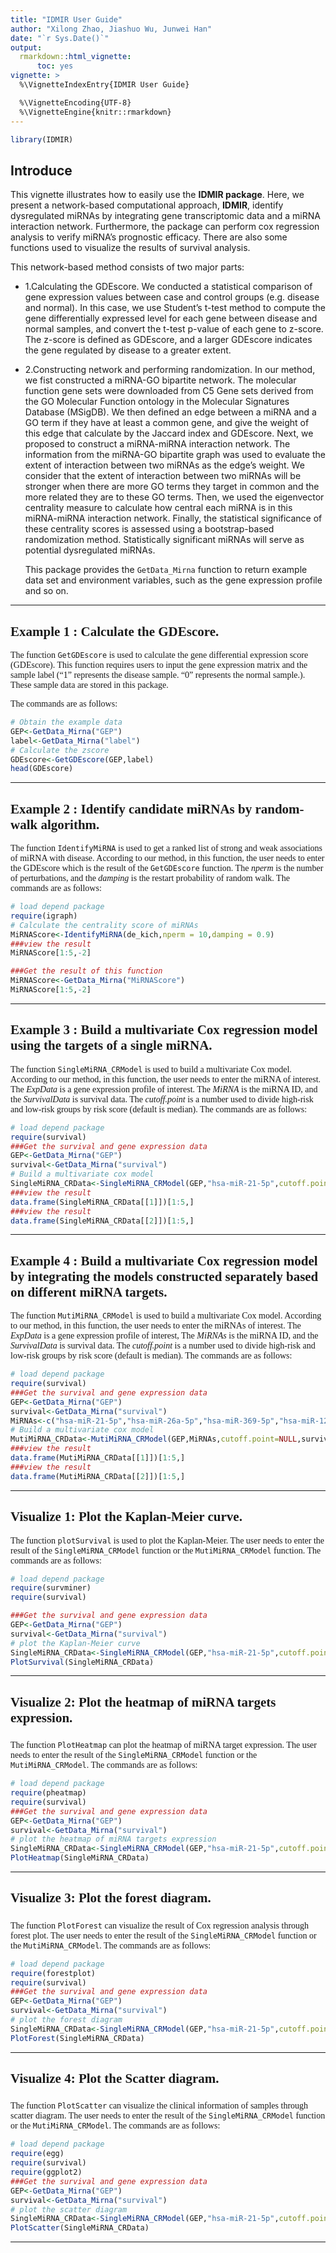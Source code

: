 ---
title: "IDMIR User Guide"
author: "Xilong Zhao, Jiashuo Wu, Junwei Han"
date: "`r Sys.Date()`"
output:
  rmarkdown::html_vignette:
      toc: yes
vignette: >
  %\VignetteIndexEntry{IDMIR User Guide} 

  %\VignetteEncoding{UTF-8} 
  %\VignetteEngine{knitr::rmarkdown}
---

```{r, include = FALSE}
library(IDMIR)
```

## Introduce

This vignette illustrates how to easily use the **IDMIR package**. Here, we present a network-based computational approach, **IDMIR**, identify dysregulated miRNAs by integrating gene transcriptomic data and a miRNA interaction network. Furthermore, the package can perform cox regression analysis to verify miRNA's prognostic efficacy. There are also some functions used to visualize the results of survival analysis.

This network-based method consists of two major parts:

-   1.Calculating the GDEscore. We conducted a statistical comparison of gene expression values between case and control groups (e.g. disease and normal). In this case, we use Student's t-test method to compute the gene differentially expressed level for each gene between disease and normal samples, and convert the t-test p-value of each gene to z-score. The z-score is defined as GDEscore, and a larger GDEscore indicates the gene regulated by disease to a greater extent.

-   2.Constructing network and performing randomization. In our method, we fist constructed a miRNA-GO bipartite network. The molecular function gene sets were downloaded from C5 Gene sets derived from the GO Molecular Function ontology in the Molecular Signatures Database (MSigDB). We then defined an edge between a miRNA and a GO term if they have at least a common gene, and give the weight of this edge that calculate by the Jaccard index and GDEscore. Next, we proposed to construct a miRNA-miRNA interaction network. The information from the miRNA-GO bipartite graph was used to evaluate the extent of interaction between two miRNAs as the edge's weight. We consider that the extent of interaction between two miRNAs will be stronger when there are more GO terms they target in common and the more related they are to these GO terms. Then, we used the eigenvector centrality measure to calculate how central each miRNA is in this miRNA-miRNA interaction network. Finally, the statistical significance of these centrality scores is assessed using a bootstrap-based randomization method. Statistically significant miRNAs will serve as potential dysregulated miRNAs.

    This package provides the `GetData_Mirna` function to return example data set and environment variables, such as the gene expression profile and so on.</font>

------------------------------------------------------------------------

## <font face="微软雅黑">Example 1 : Calculate the GDEscore. </font>

<font face="微软雅黑"> The function `GetGDEscore` is used to calculate the gene differential expression score (GDEscore). This function requires users to input the gene expression matrix and the sample label ("1" represents the disease sample. "0" represents the normal sample.). These sample data are stored in this package.

The commands are as follows: </font>

```{r,eval=TRUE}
# Obtain the example data
GEP<-GetData_Mirna("GEP")
label<-GetData_Mirna("label")
# Calculate the zscore
GDEscore<-GetGDEscore(GEP,label)
head(GDEscore)
```

------------------------------------------------------------------------

## <font face="微软雅黑"> Example 2 : Identify candidate miRNAs by random-walk algorithm. </font>

<font face="微软雅黑"> The function `IdentifyMiRNA` is used to get a ranked list of strong and weak associations of miRNA with disease. According to our method, in this function, the user needs to enter the GDEscore which is the result of the `GetGDEscore` function. The *nperm* is the number of perturbations, and the *damping* is the restart probability of random walk. The commands are as follows: </font>

```{r,eval=FALSE}
# load depend package
require(igraph)
# Calculate the centrality score of miRNAs
MiRNAScore<-IdentifyMiRNA(de_kich,nperm = 10,damping = 0.9)
###view the result
MiRNAScore[1:5,-2]

```

```{r,echo=FALSE}
###Get the result of this function
MiRNAScore<-GetData_Mirna("MiRNAScore")
MiRNAScore[1:5,-2]
```

------------------------------------------------------------------------

## <font face="微软雅黑"> Example 3 : Build a multivariate Cox regression model using the targets of a single miRNA.</font>

<font face="微软雅黑"> The function `SingleMiRNA_CRModel` is used to build a multivariate Cox model. According to our method, in this function, the user needs to enter the miRNA of interest. The *ExpData* is a gene expression profile of interest. The *MiRNA* is the miRNA ID, and the *SurvivalData* is survival data. The *cutoff.point* is a number used to divide high-risk and low-risk groups by risk score (default is median). The commands are as follows: </font>

```{r,eval=TRUE}
# load depend package
require(survival)
###Get the survival and gene expression data
GEP<-GetData_Mirna("GEP")
survival<-GetData_Mirna("survival")
# Build a multivariate cox model
SingleMiRNA_CRData<-SingleMiRNA_CRModel(GEP,"hsa-miR-21-5p",cutoff.point=NULL,survival)
###view the result
data.frame(SingleMiRNA_CRData[[1]])[1:5,]
###view the result
data.frame(SingleMiRNA_CRData[[2]])[1:5,]

```

------------------------------------------------------------------------

## <font face="微软雅黑"> Example 4 : Build a multivariate Cox regression model by integrating the models constructed separately based on different miRNA targets.</font>

<font face="微软雅黑"> The function `MutiMiRNA_CRModel` is used to build a multivariate Cox model. According to our method, in this function, the user needs to enter the miRNAs of interest. The *ExpData* is a gene expression profile of interest, The *MiRNAs* is the miRNA ID, and the *SurvivalData* is survival data. The *cutoff.point* is a number used to divide high-risk and low-risk groups by risk score (default is median). The commands are as follows: </font>

```{r,eval=TRUE}
# load depend package
require(survival)
###Get the survival and gene expression data
GEP<-GetData_Mirna("GEP")
survival<-GetData_Mirna("survival")
MiRNAs<-c("hsa-miR-21-5p","hsa-miR-26a-5p","hsa-miR-369-5p","hsa-miR-1238-3p","hsa-miR-10b-5p")
# Build a multivariate cox model
MutiMiRNA_CRData<-MutiMiRNA_CRModel(GEP,MiRNAs,cutoff.point=NULL,survival)
###view the result
data.frame(MutiMiRNA_CRData[[1]])[1:5,]
###view the result
data.frame(MutiMiRNA_CRData[[2]])[1:5,]

```

------------------------------------------------------------------------

## <font face="微软雅黑"> Visualize 1: Plot the Kaplan-Meier curve. </font>

<font face="微软雅黑"> The function `plotSurvival` is used to plot the Kaplan-Meier. The user needs to enter the result of the `SingleMiRNA_CRModel` function or the `MutiMiRNA_CRModel` function. The commands are as follows: </font>

```{r,message=FALSE}
# load depend package
require(survminer)
require(survival)

###Get the survival and gene expression data
GEP<-GetData_Mirna("GEP")
survival<-GetData_Mirna("survival")
# plot the Kaplan-Meier curve
SingleMiRNA_CRData<-SingleMiRNA_CRModel(GEP,"hsa-miR-21-5p",cutoff.point=NULL,survival)
PlotSurvival(SingleMiRNA_CRData)
```

------------------------------------------------------------------------

## <font face="微软雅黑"> Visualize 2: Plot the heatmap of miRNA targets expression.</font>

##### 

<font face="微软雅黑"> The function `PlotHeatmap` can plot the heatmap of miRNA target expression. The user needs to enter the result of the `SingleMiRNA_CRModel` function or the `MutiMiRNA_CRModel`. The commands are as follows: </font>

```{r,message=FALSE}
# load depend package
require(pheatmap)
require(survival)
###Get the survival and gene expression data
GEP<-GetData_Mirna("GEP")
survival<-GetData_Mirna("survival")
# plot the heatmap of miRNA targets expression
SingleMiRNA_CRData<-SingleMiRNA_CRModel(GEP,"hsa-miR-21-5p",cutoff.point=NULL,survival)
PlotHeatmap(SingleMiRNA_CRData)
```

------------------------------------------------------------------------

## <font face="微软雅黑"> Visualize 3: Plot the forest diagram.</font>

##### 

<font face="微软雅黑"> The function `PlotForest` can visualize the result of Cox regression analysis through forest plot. The user needs to enter the result of the `SingleMiRNA_CRModel` function or the `MutiMiRNA_CRModel`. The commands are as follows: </font>

```{r,message=FALSE}
# load depend package
require(forestplot)
require(survival)
###Get the survival and gene expression data
GEP<-GetData_Mirna("GEP")
survival<-GetData_Mirna("survival")
# plot the forest diagram
SingleMiRNA_CRData<-SingleMiRNA_CRModel(GEP,"hsa-miR-21-5p",cutoff.point=NULL,survival)
PlotForest(SingleMiRNA_CRData)
```

------------------------------------------------------------------------

## <font face="微软雅黑"> Visualize 4: Plot the Scatter diagram.</font>

##### 

<font face="微软雅黑"> The function `PlotScatter` can visualize the clinical information of samples through scatter diagram. The user needs to enter the result of the `SingleMiRNA_CRModel` function or the `MutiMiRNA_CRModel`. The commands are as follows: </font>

```{r,message=FALSE}
# load depend package
require(egg)
require(survival)
require(ggplot2)
###Get the survival and gene expression data
GEP<-GetData_Mirna("GEP")
survival<-GetData_Mirna("survival")
# plot the scatter diagram
SingleMiRNA_CRData<-SingleMiRNA_CRModel(GEP,"hsa-miR-21-5p",cutoff.point=NULL,survival)
PlotScatter(SingleMiRNA_CRData)
```

------------------------------------------------------------------------
